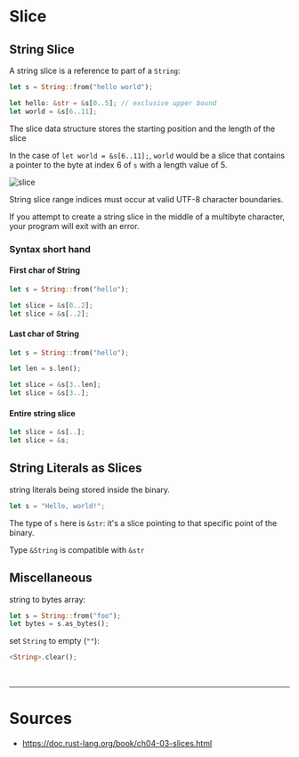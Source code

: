 # Slice

## String Slice

A string slice is a <Color color="var(--secondary-font-color)"> reference </Color> to part of a `String`:

```rust title= showLineNumbers
let s = String::from("hello world");

let hello: &str = &s[0..5]; // exclusive upper bound
let world = &s[6..11];
```

The slice data structure stores the <Color color="var(--secondary-font-color)"> starting position </Color> and the <Color color="var(--secondary-font-color)"> length </Color> of the slice

In the case of `let world = &s[6..11];`, `world` would be a slice that contains a pointer to the byte at index 6 of `s` with a length value of 5.

![slice](assets/slice.svg)

<Admonition type="caution" title="caution">

String slice range indices must occur at valid UTF-8 character boundaries.

If you attempt to create a string slice in the middle of a multibyte character, your program will exit with an error.

</Admonition>

### Syntax short hand

#### First char of String

```rust title= showLineNumbers
let s = String::from("hello");

let slice = &s[0..2];
let slice = &s[..2];
```

#### Last char of String

```rust title= showLineNumbers
let s = String::from("hello");

let len = s.len();

let slice = &s[3..len];
let slice = &s[3..];
```

#### Entire string slice

```rust title= showLineNumbers
let slice = &s[..];
let slice = &s;
```

## String Literals as Slices

string literals being stored inside the binary.

```rust title=
let s = "Hello, world!";
```

The type of `s` here is `&str`: <Color color="var(--secondary-font-color)"> it's a slice </Color> pointing to that specific point of the binary.

<Admonition type="info" title="info">

Type `&String` is compatible with `&str`

</Admonition>

## Miscellaneous

string to bytes array:

```rust title= showLineNumbers
let s = String::from("foo");
let bytes = s.as_bytes();
```

set `String` to empty (`""`):

```rust title=
<String>.clear();
```

<br />

---

# Sources

- https://doc.rust-lang.org/book/ch04-03-slices.html
